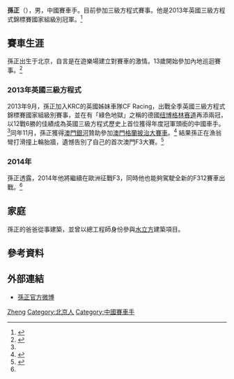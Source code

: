 {{Otheruses|other=名为孙正的其他人物|孙正}}

'''孫正'''（{{bd|1992年|}}），男，中國賽車手。目前參加三級方程式賽事。他是2013年英國三級方程式錦標賽國家組級別冠軍。<ref name="bf3champ">{{cite newspaper|url=http://paper.wenweipo.com/2013/09/25/SP1309250005.htm|newspaper=''[[文汇报_(香港)|文匯報]]''|title=孫正奪F3年度冠軍 中國第一人|date=2013-09-25|accessdate=2013-11-15|archive-date=2015-05-12|archive-url=https://web.archive.org/web/20150512102739/http://paper.wenweipo.com/2013/09/25/SP1309250005.htm|dead-url=no}}</ref>

== 賽車生涯 ==
孫正出生于北京，自言是在遊樂場建立對賽車的激情。13歲開始參加內地巡迴賽事。<ref>{{cite newspaper|url=http://orientaldaily.on.cc/cnt/sport/20131115/index.html|date=2013年11月15日|title=中國新星孫正瞄準F1|newspaper=''[[東方日報_(香港)|東方日報 (香港)]]''|accessdate=2013年11月15日|archive-date=2013年11月20日|archive-url=https://web.archive.org/web/20131120094053/http://orientaldaily.on.cc/cnt/sport/20131115/index.html|dead-url=no}}</ref> 

=== 2013年英國三級方程式 ===
2013年9月，孫正加入KRC的英國姊妹車隊CF Racing，出戰全季英國三級方程式錦標賽國家組級別賽事，並在有「綠色地獄」之稱的德國[[纽博格林赛道|纽博格林赛道]]再添兩冠，以12戰6勝的佳績成為英國三級方程式歷史上首位獲得年度冠軍頭銜的中國車手。<ref name="bf3champ" />同年11月，孫正獲得[[澳門銀河|澳門銀河]]贊助參加[[澳門格蘭披治大賽車|澳門格蘭披治大賽車]]。<ref>{{cite web|url=http://sports.sina.com.hk/cgi-bin/nw/show.cgi/120/4/1/815594/1.html|title=孫正出征澳門格蘭披治 攜手澳門銀河參加F3大賽|date=2013-11-14|publisher=''[[新浪|新浪]] (香港)''|deadurl=yes|archiveurl=https://web.archive.org/web/20131117002731/http://sports.sina.com.hk/cgi-bin/nw/show.cgi/120/4/1/815594/1.html|archivedate=2013-11-17|access-date=2013-11-15}}</ref> 結果孫正在漁翁彎打滑撞上輪胎牆，遺憾告別了自己的首次澳門F3大賽。<ref name="MacauF3">{{cite web|url=http://sports.sina.com.hk/cgi-bin/nw/show.cgi/120/4/1/817250/1.html|title=澳門大獎賽F3決賽 孫正遺憾退賽渴望來年再戰|date=2013年11月18日|publisher=''[[新浪|新浪]] (香港)''}}{{dead link|date=2017年12月 |bot=InternetArchiveBot |fix-attempted=yes }}</ref>

=== 2014年 ===
孫正透露，2014年他將繼續在歐洲征戰F3，同時他也能夠駕駛全新的F312賽車出戰。<ref name="MacauF3" />

== 家庭 ==
孫正的爸爸從事建築，並曾以總工程師身份參與[[水立方|水立方]]建築項目。

== 參考資料 ==
{{reflist}}

== 外部連結 ==
* [http://weibo.com/sunzhengdijay 孫正官方微博]{{Wayback|url=http://weibo.com/sunzhengdijay |date=20131006213554 }}

{{Authority control}}
{{DEFAULTSORT:Sun孙}}
[[Category:孙姓|Zheng]]
[[Category:北京人|Category:北京人]]
[[Category:中國賽車手|Category:中國賽車手]]